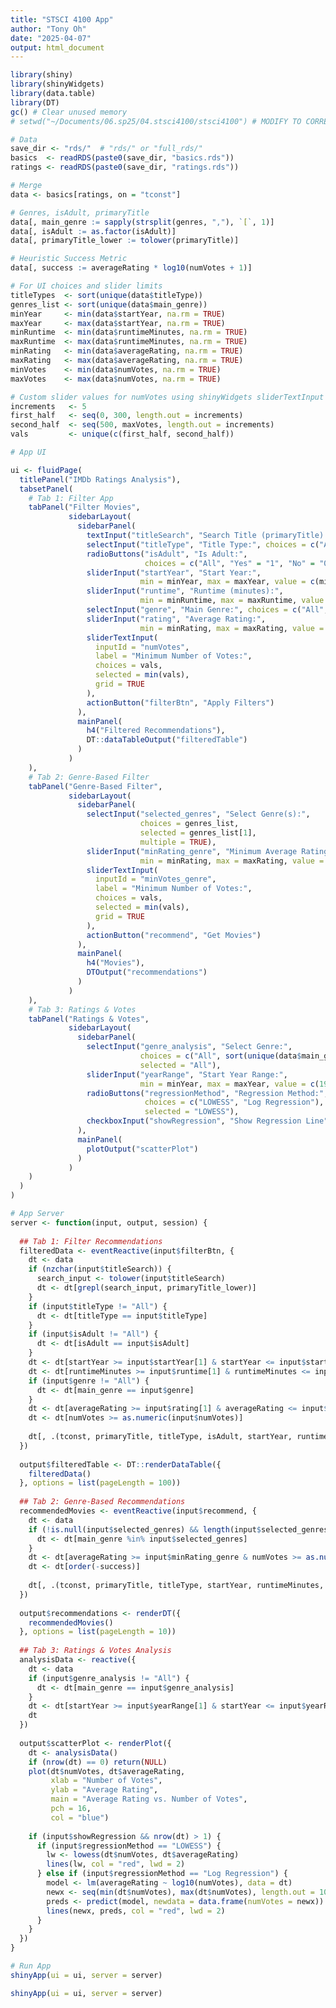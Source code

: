 ```yaml
---
title: "STSCI 4100 App"
author: "Tony Oh"
date: "2025-04-07"
output: html_document
---
```


```r
library(shiny)
library(shinyWidgets)
library(data.table)
library(DT)
gc() # Clear unused memory
# setwd("~/Documents/06.sp25/04.stsci4100/stsci4100") # MODIFY TO CORRECT WD
```

```r
# Data
save_dir <- "rds/"  # "rds/" or "full_rds/"
basics  <- readRDS(paste0(save_dir, "basics.rds"))
ratings <- readRDS(paste0(save_dir, "ratings.rds"))

# Merge
data <- basics[ratings, on = "tconst"]

# Genres, isAdult, primaryTitle
data[, main_genre := sapply(strsplit(genres, ","), `[`, 1)]
data[, isAdult := as.factor(isAdult)]
data[, primaryTitle_lower := tolower(primaryTitle)]

# Heuristic Success Metric
data[, success := averageRating * log10(numVotes + 1)]

# For UI choices and slider limits
titleTypes  <- sort(unique(data$titleType))
genres_list <- sort(unique(data$main_genre))
minYear     <- min(data$startYear, na.rm = TRUE)
maxYear     <- max(data$startYear, na.rm = TRUE)
minRuntime  <- min(data$runtimeMinutes, na.rm = TRUE)
maxRuntime  <- max(data$runtimeMinutes, na.rm = TRUE)
minRating   <- min(data$averageRating, na.rm = TRUE)
maxRating   <- max(data$averageRating, na.rm = TRUE)
minVotes    <- min(data$numVotes, na.rm = TRUE)
maxVotes    <- max(data$numVotes, na.rm = TRUE)

# Custom slider values for numVotes using shinyWidgets sliderTextInput
increments   <- 5
first_half   <- seq(0, 300, length.out = increments)
second_half  <- seq(500, maxVotes, length.out = increments)
vals         <- unique(c(first_half, second_half))

# App UI

ui <- fluidPage(
  titlePanel("IMDb Ratings Analysis"),
  tabsetPanel(
    # Tab 1: Filter App
    tabPanel("Filter Movies",
             sidebarLayout(
               sidebarPanel(
                 textInput("titleSearch", "Search Title (primaryTitle):", placeholder = "Enter keyword"),
                 selectInput("titleType", "Title Type:", choices = c("All", titleTypes), selected = "All"),
                 radioButtons("isAdult", "Is Adult:",
                              choices = c("All", "Yes" = "1", "No" = "0"), selected = "All"),
                 sliderInput("startYear", "Start Year:",
                             min = minYear, max = maxYear, value = c(minYear, maxYear), step = 1),
                 sliderInput("runtime", "Runtime (minutes):",
                             min = minRuntime, max = maxRuntime, value = c(minRuntime, maxRuntime), step = 1),
                 selectInput("genre", "Main Genre:", choices = c("All", genres_list), selected = "All"),
                 sliderInput("rating", "Average Rating:",
                             min = minRating, max = maxRating, value = c(minRating, maxRating), step = 0.1),
                 sliderTextInput(
                   inputId = "numVotes",
                   label = "Minimum Number of Votes:",
                   choices = vals,
                   selected = min(vals),
                   grid = TRUE
                 ),
                 actionButton("filterBtn", "Apply Filters")
               ),
               mainPanel(
                 h4("Filtered Recommendations"),
                 DT::dataTableOutput("filteredTable")
               )
             )
    ),
    # Tab 2: Genre-Based Filter
    tabPanel("Genre-Based Filter",
             sidebarLayout(
               sidebarPanel(
                 selectInput("selected_genres", "Select Genre(s):", 
                             choices = genres_list, 
                             selected = genres_list[1], 
                             multiple = TRUE),
                 sliderInput("minRating_genre", "Minimum Average Rating:",
                             min = minRating, max = maxRating, value = minRating, step = 0.1),
                 sliderTextInput(
                   inputId = "minVotes_genre",
                   label = "Minimum Number of Votes:",
                   choices = vals,
                   selected = min(vals),
                   grid = TRUE
                 ),
                 actionButton("recommend", "Get Movies")
               ),
               mainPanel(
                 h4("Movies"),
                 DTOutput("recommendations")
               )
             )
    ),
    # Tab 3: Ratings & Votes
    tabPanel("Ratings & Votes",
             sidebarLayout(
               sidebarPanel(
                 selectInput("genre_analysis", "Select Genre:", 
                             choices = c("All", sort(unique(data$main_genre))), 
                             selected = "All"),
                 sliderInput("yearRange", "Start Year Range:",
                             min = minYear, max = maxYear, value = c(1900, 2020), step = 1),
                 radioButtons("regressionMethod", "Regression Method:",
                              choices = c("LOWESS", "Log Regression"),
                              selected = "LOWESS"),
                 checkboxInput("showRegression", "Show Regression Line", value = TRUE)
               ),
               mainPanel(
                 plotOutput("scatterPlot")
               )
             )
    )
  )
)

# App Server
server <- function(input, output, session) {
  
  ## Tab 1: Filter Recommendations
  filteredData <- eventReactive(input$filterBtn, {
    dt <- data
    if (nzchar(input$titleSearch)) {
      search_input <- tolower(input$titleSearch)
      dt <- dt[grepl(search_input, primaryTitle_lower)]
    }
    if (input$titleType != "All") {
      dt <- dt[titleType == input$titleType]
    }
    if (input$isAdult != "All") {
      dt <- dt[isAdult == input$isAdult]
    }
    dt <- dt[startYear >= input$startYear[1] & startYear <= input$startYear[2]]
    dt <- dt[runtimeMinutes >= input$runtime[1] & runtimeMinutes <= input$runtime[2]]
    if (input$genre != "All") {
      dt <- dt[main_genre == input$genre]
    }
    dt <- dt[averageRating >= input$rating[1] & averageRating <= input$rating[2]]
    dt <- dt[numVotes >= as.numeric(input$numVotes)]
    
    dt[, .(tconst, primaryTitle, titleType, isAdult, startYear, runtimeMinutes, main_genre, averageRating, numVotes)]
  })
  
  output$filteredTable <- DT::renderDataTable({
    filteredData()
  }, options = list(pageLength = 100))
  
  ## Tab 2: Genre-Based Recommendations
  recommendedMovies <- eventReactive(input$recommend, {
    dt <- data
    if (!is.null(input$selected_genres) && length(input$selected_genres) > 0) {
      dt <- dt[main_genre %in% input$selected_genres]
    }
    dt <- dt[averageRating >= input$minRating_genre & numVotes >= as.numeric(input$minVotes_genre)]
    dt <- dt[order(-success)]
    
    dt[, .(tconst, primaryTitle, titleType, startYear, runtimeMinutes, main_genre, averageRating, numVotes, success)]
  })
  
  output$recommendations <- renderDT({
    recommendedMovies()
  }, options = list(pageLength = 10))
  
  ## Tab 3: Ratings & Votes Analysis
  analysisData <- reactive({
    dt <- data
    if (input$genre_analysis != "All") {
      dt <- dt[main_genre == input$genre_analysis]
    }
    dt <- dt[startYear >= input$yearRange[1] & startYear <= input$yearRange[2]]
    dt
  })
  
  output$scatterPlot <- renderPlot({
    dt <- analysisData()
    if (nrow(dt) == 0) return(NULL)
    plot(dt$numVotes, dt$averageRating,
         xlab = "Number of Votes",
         ylab = "Average Rating",
         main = "Average Rating vs. Number of Votes",
         pch = 16,
         col = "blue")
    
    if (input$showRegression && nrow(dt) > 1) {
      if (input$regressionMethod == "LOWESS") {
        lw <- lowess(dt$numVotes, dt$averageRating)
        lines(lw, col = "red", lwd = 2)
      } else if (input$regressionMethod == "Log Regression") {
        model <- lm(averageRating ~ log10(numVotes), data = dt)
        newx <- seq(min(dt$numVotes), max(dt$numVotes), length.out = 100)
        preds <- predict(model, newdata = data.frame(numVotes = newx))
        lines(newx, preds, col = "red", lwd = 2)
      }
    }
  })
}

# Run App
shinyApp(ui = ui, server = server)
```

```r
shinyApp(ui = ui, server = server)
```